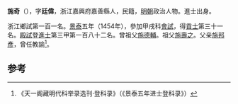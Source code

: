 '''施奇'''（{{bd|1426年||？}}），字'''廷偉'''，浙江嘉興府嘉善縣人，民籍，[[明朝|明朝]]政治人物。進士出身。

浙江鄉試第一百一名。[[景泰|景泰]]五年（1454年），參加甲戌科[[會試|會試]]，得[[貢士|貢士]]第三十一名。[[殿試|殿試]]登[[進士|進士]]第三甲第一百八十二名。曾祖父[[施德輔|施德輔]]。祖父[[施壽之|施壽之]]。父亲[[施邦彥|施邦彥]]，曾任教諭<ref>《天一阁藏明代科举录选刊·登科录》（《景泰五年进士登科录》）</ref>。

==参考==
{{reflist}}
{{明朝人物小作品}}
{{景泰五年甲戌科殿試金榜}}